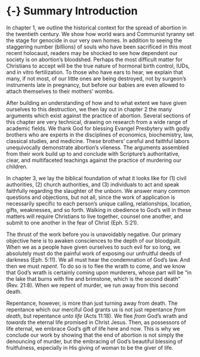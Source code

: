 # {-} Summary Introduction

In chapter 1, we outline the historical context for the spread of abortion in the twentieth century. We show how world wars and Communist tyranny set the stage for genocide in our very own homes. In addition to seeing the staggering number (billions) of souls who have been sacrificed in this most recent holocaust, readers may be shocked to see how dependent our society is on abortion's bloodshed. Perhaps the most difficult matter for Christians to accept will be the true nature of hormonal birth control, IUDs, and in vitro fertilization. To those who have ears to hear, we explain that many, if not most, of our little ones are being destroyed, not by surgeon's instruments late in pregnancy, but before our babies are even allowed to attach themselves to their mothers' wombs.

After building an understanding of how and to what extent we have given ourselves to this destruction, we then lay out in chapter 2 the many arguments which exist against the practice of abortion. Several sections of this chapter are very technical, drawing on research from a wide range of academic fields. We thank God for blessing Evangel Presbytery with godly brothers who are experts in the disciplines of economics, biochemistry, law, classical studies, and medicine. These brothers' careful and faithful labors unequivocally demonstrate abortion's vileness. The arguments assembled from their work build up to and conclude with Scripture's authoritative, clear, and multifaceted teachings against the practice of murdering our children.

In chapter 3, we lay the biblical foundation of what it looks like for (1) civil authorities, (2) church authorities, and (3) individuals to act and speak faithfully regarding the slaughter of the unborn. We answer many common questions and objections, but not all, since the work of application is necessarily specific to each person's unique calling, relationships, location, gifts, weaknesses, and so forth. Walking in obedience to God's will in these matters will require Christians to live together, counsel one another, and submit to one another in the fear of Christ (Eph. 5:21).

The thrust of the work before you is unavoidably negative. Our primary objective here is to awaken consciences to the depth of our bloodguilt. When we as a people have given ourselves to such evil for so long, we absolutely must do the painful work of exposing our unfruitful deeds of darkness (Eph. 5:11). We all must hear the condemnation of God's law. And then we must *repent*. To do so is to flee the wrath to come, and we know that God's wrath is certainly coming upon murderers, whose part will be "in the lake that burns with fire and brimstone, which is the second death" (Rev. 21:8). When we repent of murder, we run away from this second death.

Repentance, however, is more than just turning away from death. The repentance which our merciful God grants us is not just repentance *from death*, but repentance *unto life* (Acts 11:18). We flee *from* God's wrath and *towards* the eternal life promised in Christ Jesus. Then, as possessors of life eternal, we embrace God's gift of life here and now. This is why we conclude our work by showing that the end of abortion is not simply the denouncing of murder, but the embracing of God's beautiful blessing of fruitfulness, especially in His giving of woman to be the giver of life.